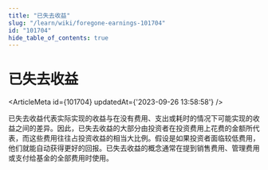 ```yaml
---
title: "已失去收益"
slug: "/learn/wiki/foregone-earnings-101704"
id: "101704"
hide_table_of_contents: true
---
```



# 已失去收益

<ArticleMeta id={101704} updatedAt={'2023-09-26 13:58:58'} />
<div className='border-solid border-b border-t-0 my-4 border-[var(--ifm-color-gray-300)]' />

已失去收益代表实际实现的收益与在没有费用、支出或耗时的情况下可能实现的收益之间的差异。因此，已失去收益的大部分由投资者在投资费用上花费的金额所代表，而这些费用往往占投资收益的相当大比例。假设是如果投资者面临较低费用，他们就能自动获得更好的回报。已失去收益的概念通常在提到销售费用、管理费用或支付给基金的全部费用时使用。

